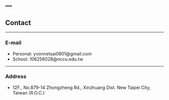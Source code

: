 ---
---

<link rel="stylesheet" href="styles.css" type="text/css">

## Contact

------

### E-mail

* Personal: yvonnetsai0801@gmail.com
* School: 106256028@nccu.edu.tw

------

### Address

* 12F., No.879-14 Zhongzheng Rd., Xinzhuang Dist. New Taipei City, Taiwan (R.O.C.)